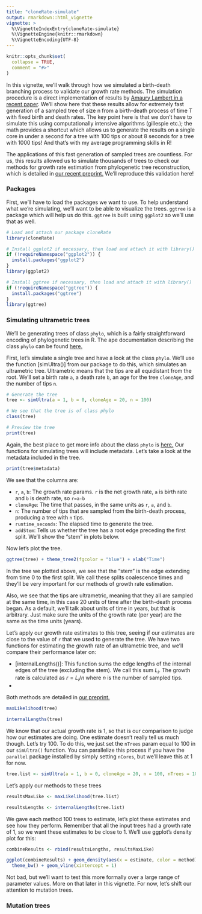 ```yaml
---
title: "cloneRate-simulate"
output: rmarkdown::html_vignette
vignette: >
  %\VignetteIndexEntry{cloneRate-simulate}
  %\VignetteEngine{knitr::rmarkdown}
  %\VignetteEncoding{UTF-8}
---
```


```r
knitr::opts_chunk$set(
  collapse = TRUE,
  comment = "#>"
)
```

In this vignette, we'll walk through how we simulated a birth-death branching process to validate our growth rate methods. The simulation procedure is a direct implementation of results by [Amaury Lambert in a recent paper](https://pubmed.ncbi.nlm.nih.gov/29704514/). We'll show here that these results allow for extremely fast generation of a sampled tree of size n from a birth-death process of time T with fixed birth and death rates. The key point here is that we don't have to simulate this using computationally intensive algorithms (gillespie etc.); the math provides a shortcut which allows us to generate the results on a single core in under a second for a tree with 100 tips or about 8 seconds for a tree with 1000 tips! And that's with my average programming skills in R!  

The applications of this fast generation of sampled trees are countless. For us, this results allowed us to simulate thousands of trees to check our methods for growth rate estimation from phylogenetic tree reconstruction, which is detailed in [our recent preprint.](https://www.biorxiv.org/) We'll reproduce this validation here!

### Packages
First, we'll have to load the packages we want to use. To help understand what we're simulating, we'll want to be able to visualize the trees. 
`ggtree` is a package which will help us do this. `ggtree` is built using `ggplot2` so we'll use that as well.

```r
# Load and attach our package cloneRate
library(cloneRate)

# Install ggplot2 if necessary, then load and attach it with library()
if (!requireNamespace("ggplot2")) {
  install.packages("ggplot2")
}
library(ggplot2)

# Install ggtree if necessary, then load and attach it with library()
if (!requireNamespace("ggtree")) {
  install.packages("ggtree")
}
library(ggtree)
```


### Simulating ultrametric trees

We'll be generating trees of class `phylo`, which is a fairly straightforward encoding of phylogenetic trees in R. The ape documentation describing the class `phylo` can be found [here.](http://ape-package.ird.fr/misc/FormatTreeR_24Oct2012.pdf)

First, let's simulate a single tree and have a look at the class `phylo`. We'll use the function [simUltra()] from our package to do this, which simulates an ultrametric tree. Ultrametric means that the tips are all equidistant from the root. We'll set a birth rate `a`, a death rate `b`, an age for the tree `cloneAge`, and the number of tips `n`.

```r
# Generate the tree
tree <- simUltra(a = 1, b = 0, cloneAge = 20, n = 100)

# We see that the tree is of class phylo
class(tree)

# Preview the tree
print(tree)
```

Again, the best place to get more info about the class `phylo` is [here.](http://ape-package.ird.fr/misc/FormatTreeR_24Oct2012.pdf)
Our functions for simulating trees will include metadata. Let's take a look at the metadata included in the tree.

```r
print(tree$metadata)
```

We see that the columns are:

* `r`, `a`, `b`: The growth rate params. `r` is the net growth rate, `a` is birth rate and `b` is death rate, so `r=a-b`
* `cloneAge`: The time that passes, in the same units as `r`, `a`, and `b`.
* `n`: The number of tips that are sampled from the birth-death process, producing a tree with `n` tips.
* `runtime_seconds`: The elapsed time to generate the tree.
* `addStem`: Tells us whether the tree has a root edge preceding the first split. We'll show the "stem" in plots below.


Now let's plot the tree.

```r
ggtree(tree) + theme_tree2(fgcolor = "blue") + xlab("Time")
```

In the tree we plotted above, we see that the "stem" is the edge extending from time 0 to the first split. We call these splits coalescence times and they'll be very important for our methods of growth rate estimation. 

Also, we see that the tips are ultrametric, meaning that they all are sampled at the same time, in this case 20 units of time after the birth-death process began. As a default, we'll talk about units of time in years, but that is arbitrary. Just make sure the units of the growth rate (per year) are the same as the time units (years).

Let's apply our growth rate estimates to this tree, seeing if our estimates are close to the value of `r` that we used to generate the tree. We have two functions for estimating the growth rate of an ultrametric tree, and we'll compare their performance later on:

* [internalLengths()]: This function sums the edge lengths of the internal edges of the tree (excluding the stem). We call this sum $L_i$. The growth rate is calculated as $r = L_i / n$ where $n$ is the number of sampled tips.
* [maxLikelihood()]: This function uses a maximum likelihood estimation of the distribution of coalescence times, using the information about when the tree splits. The distribution of coalescence times is approximated by a standard logistic distribution scaled by $1/r$. Maximizing the likelihood of the observed coalescence times for the $r$ term gives us our estimate.

Both methods are detailed in [our preprint.](https://www.biorxiv.org/)

```r
maxLikelihood(tree)

internalLengths(tree)
```

We know that our actual growth rate is 1, so that is our comparison to judge how our estimates are doing. One estimate doesn't really tell us much though. Let's try 100. To do this, we just set the `nTrees` param equal to 100 in our `simUltra()` function. You can parallelize this process if you have the `parallel` package installed by simply setting `nCores`, but we'll leave this at 1 for now.

```r
tree.list <- simUltra(a = 1, b = 0, cloneAge = 20, n = 100, nTrees = 100, nCores = 1)
```

Let's apply our methods to these trees

```r
resultsMaxLike <- maxLikelihood(tree.list)

resultsLengths <- internalLengths(tree.list)
```

We gave each method 100 trees to estimate, let's plot these estimates and see how they perform. Remember that all the input trees had a growth rate of 1, so we want these estimates to be close to 1. We'll use ggplot's density plot for this:

```r
combineResults <- rbind(resultsLengths, resultsMaxLike)

ggplot(combineResults) + geom_density(aes(x = estimate, color = method)) + 
  theme_bw() + geom_vline(xintercept = 1)
```

Not bad, but we'll want to test this more formally over a large range of parameter values. More on that later in this vignette. For now, let's shift our attention to mutation trees.

### Mutation trees

